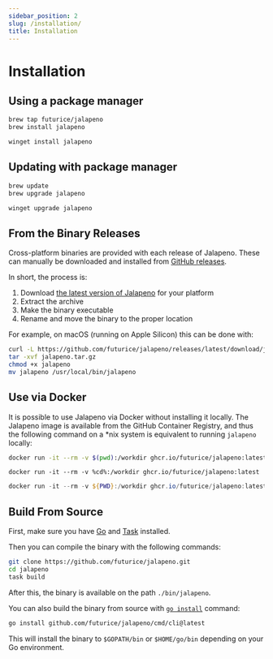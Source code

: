 ```yaml
---
sidebar_position: 2
slug: /installation/
title: Installation
---
```


# Installation

## Using a package manager

```bash tab={"label":"Homebrew"}
brew tap futurice/jalapeno
brew install jalapeno
```

```powershell tab={"label":"Winget"}
winget install jalapeno
```

## Updating with package manager

```bash tab={"label":"Homebrew"}
brew update
brew upgrade jalapeno
```

```powershell tab={"label":"Winget"}
winget upgrade jalapeno
```

## From the Binary Releases

Cross-platform binaries are provided with each release of Jalapeno. These can manually be
downloaded and installed from [GitHub releases](https://github.com/futurice/jalapeno/releases/).

In short, the process is:

1. Download [the latest version of Jalapeno](https://github.com/futurice/jalapeno/releases/latest)
   for your platform
2. Extract the archive
3. Make the binary executable
4. Rename and move the binary to the proper location

For example, on macOS (running on Apple Silicon) this can be done with:

```bash
curl -L https://github.com/futurice/jalapeno/releases/latest/download/jalapeno-darwin-arm64.tar.gz -o jalapeno.tar.gz
tar -xvf jalapeno.tar.gz
chmod +x jalapeno
mv jalapeno /usr/local/bin/jalapeno
```

## Use via Docker

It is possible to use Jalapeno via Docker without installing it locally. The Jalapeno image is available
from the GitHub Container Registry, and thus the following command on a \*nix system is equivalent
to running `jalapeno` locally:

```bash tab={"label":"macOS and Linux"}
docker run -it --rm -v $(pwd):/workdir ghcr.io/futurice/jalapeno:latest
```

```batch tab={"label":"Windows Command Line"}
docker run -it --rm -v %cd%:/workdir ghcr.io/futurice/jalapeno:latest
```

```powershell tab={"label":"PowerShell"}
docker run -it --rm -v ${PWD}:/workdir ghcr.io/futurice/jalapeno:latest
```

## Build From Source

First, make sure you have [Go](https://go.dev/doc/install) and
[Task](https://taskfile.dev/installation) installed.

Then you can compile the binary with the following commands:

```bash
git clone https://github.com/futurice/jalapeno.git
cd jalapeno
task build
```

After this, the binary is available on the path `./bin/jalapeno`.

You can also build the binary from source with [`go install`](https://go.dev/ref/mod#go-install) command:

```bash
go install github.com/futurice/jalapeno/cmd/cli@latest
```

This will install the binary to `$GOPATH/bin` or `$HOME/go/bin` depending on your Go environment.
